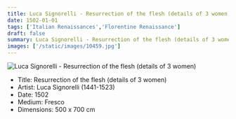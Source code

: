 ```yaml
---
title: Luca Signorelli - Resurrection of the flesh (details of 3 women)
date: 1502-01-01
tags: ['Italian Renaissances','Florentine Renaissance']
draft: false
summary: Luca Signorelli - Resurrection of the flesh (details of 3 women)
images: ['/static/images/10459.jpg']
---
```


![Luca Signorelli - Resurrection of the flesh (details of 3 women)](/static/images/10459.jpg)

* Title: Resurrection of the flesh (details of 3 women)
* Artist: Luca Signorelli (1441-1523)
* Date: 1502
* Medium: Fresco
* Dimensions: 500 x 700 cm


